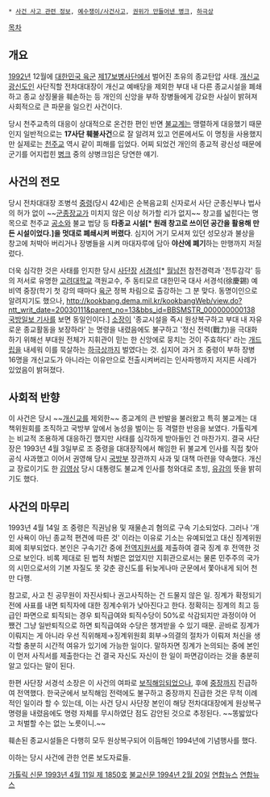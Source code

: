  * [[사건 사고 관련 정보]], [[예수쟁이/사건사고]], [[권위가 만들어낸 병크]], [[하극상]]

[[목차]]
== 개요 ==
[[1992년]] 12월에 [[대한민국 육군]] [[제17보병사단]]에서 벌어진 초유의 종교탄압 사태. [[개신교]] [[개독|광신도]]인 사단직할 전차대대장이 개신교 예배당을 제외한 부대 내 다른 종교시설을 폐쇄하고 종교 상징물을 훼손하는 등 개인의 신앙을 부하 장병들에게 강요한 사실이 밝혀져 사회적으로 큰 파문을 일으킨 사건이다. 

당시 천주교측의 대응이 상대적으로 온건한 편인 반면 [[불교]]계는 맹렬하게 대응했기 때문인지 일반적으로는 '''17사단 훼불사건'''으로 잘 알려져 있고 언론에서도 이 명칭을 사용했지만 실제로는 [[천주교]] 역시 같이 피해를 입었다. 어찌 되었건 개인의 종교적 광신성 때문에 군기를 어지럽힌 [[병크]] 중의 상병크임은 당연한 얘기.

== 사건의 전모 ==
당시 전차대대장 조병석 [[중령]](당시 42세)은 순복음교회 신자로서 사단 군종신부나 법사의 허가 없이 ~~[[군종장교]]가 미치지 않은 이상 허가할 리가 없지~~ 창고를 넓힌다는 명목으로 천주교 [[공소]]와 불교 법당 등 '''타종교 시설[* 원래 창고로 쓰이던 공간을 활용해 만든 시설이었다.]을 멋대로 폐쇄시켜 버렸다'''. 심지어 거기 모셔져 있던 성모상과 불상을 창고에 처박아 버리거나 장병들을 시켜 마대자루에 담아 '''야산에 폐기'''하는 만행까지 저질렀다. 

더욱 심각한 것은 사태를 인지한 당시 [[사단장]] [[서경석#s-3|서경석]][* [[월남전]] 참전경력과 '전투감각' 등의 저서로 유명한 [[고려대학교]] 객원교수, 주 동티모르 대한민국 대사 서경석(徐慶錫) 예비역 중장(학기 첫 강의 때마다 [[육군]] 정복 차림으로 출강하는 그 분 맞다. 동명이인으로 알려지기도 했으나, [[http://kookbang.dema.mil.kr/kookbangWeb/view.do?ntt_writ_date=20030111&parent_no=13&bbs_id=BBSMSTR_000000000138 국방일보 기사]]를 보면 동일인이다.] [[소장]]이 '종교시설을 즉시 원상복구하고 부대 내 자유로운 종교활동을 보장하라' 는 명령을 내렸음에도 불구하고 '정신 전력(戰力)을 극대화하기 위해선 부대원 전체가 지휘관이 믿는 한 신앙에로 뭉치는 것이 주효하다' 라는 [[개드립]]을 내세워 이를 묵살하는 [[하극상]]까지 벌였다는 것. 심지어 과거 조 중령이 부하 장병 16명을 개신교도가 아니라는 이유만으로 전출시켜버리는 인사파행까지 저지른 사례가 있었음이 밝혀졌다.

== 사회적 반향 ==
이 사건은 당시 ~~[[개신교]]를 제외한~~ 종교계의 큰 반발을 불러왔고 특히 불교계는 대책위원회를 조직하고 국방부 앞에서 농성을 벌이는 등 격렬한 반응을 보였다. 가톨릭계는 비교적 조용하게 대응하긴 했지만 사태를 심각하게 받아들인 건 마찬가지. 결국 사단장은 1993년 4월 3일부로 조 중령을 대대장직에서 해임한 뒤 불교계 인사를 직접 찾아 공식 사과했고 이어서 권영해 당시 [[국방부]] 장관까지 사과 및 대책 마련을 약속했다. 개신교 장로이기도 한 [[김영삼]] 당시 대통령도 불교계 인사를 청와대로 초빙, [[유감]]의 뜻을 밝히기도 했다.

== 사건의 마무리 ==
1993년 4월 14일 조 중령은 직권남용 및 재물손괴 혐의로 구속 기소되었다. 그러나 '개인 사욕이 아닌 종교적 편견에 따른 것' 이라는 이유로 기소는 유예되었고 대신 징계위원회에 회부되었다. 본인은 구속기간 중에 [[전역]]지원서를 제출하여 결국 징계 후 전역한 것으로 보인다. 비록 제대로 된 법적 처벌은 없었지만 지휘관으로서는 물론 민주주의 국가의 시민으로서의 기본 자질도 못 갖춘 광신도를 뒤늦게나마 군문에서 쫓아내게 되어 천만 다행.

참고로, 사고 친 공무원이 자진사퇴나 권고사직하는 건 드물지 않은 일. 징계가 확정되기 전에 사표를 내면 퇴직자에 대한 징계수위가 낮아진다고 한다. 정확히는 징계의 최고 등급인 파면으로 퇴직되는 경우 퇴직급여와 퇴직수당이 50%로 삭감되지만 과정이야 어쨌건 그냥 일반퇴직으로 하면 퇴직급여와 수당은 챙겨받을 수 있기 때문. 곧바로 징계가 이뤄지는 게 아니라 우선 직위해제→징계위원회 회부→의결의 절차가 이뤄져 처신을 생각할 충분히 시간적 여유가 있기에 가능한 일이다. 말하자면 징계가 논의되는 중에 본인이 먼저 사직서를 제출한다는 건 결국 자신도 자신이 한 일이 파면감이라는 것을 충분히 알고 있다는 말이 된다.

한편 사단장 서경석 소장은 이 사건의 여파로 [[보직해임]]되었으나, 후에 [[중장]]까지 진급하여 전역했다. 한국군에서 보직해임 전력에도 불구하고 중장까지 진급한 것은 무척 이례적인 일이라 할 수 있는데, 이는 사건 당시 사단장 본인이 해당 전차대대장에게 원상복구 명령을 내렸음에도 명령 자체를 무시하였단 점도 감안된 것으로 추정된다. ~~똥밟았다고 처벌할 수는 없는 노릇이니.~~

훼손된 종교시설들은 다행히 모두 원상복구되어 이듬해인 1994년에 기념행사를 했다. 

이하는 당시 사건에 관한 언론 보도자료들. 

[http://1.226.83.42/catimes/search/tsearch_contentview.asp?key=&keyfield=&chk_date=0&s_year=2012&s_month=1&s_day=27&e_year=2012&e_month=1&e_day=27&key2=&s_where=&s_section=&chk_thmbnail=&chk_text=&keyfield2=&pno1=0&pno2=0&pagesize=&se_order1=&se_order=&se_num=&ppage=1&idx=126837 가톨릭 신문 1993년 4월 11일 제 1850호]
[http://www.ibulgyo.com/news/articleView.html?idxno=44991 불교신문 1994년 2월 20일]
[http://news.naver.com/main/read.nhn?mode=LSD&mid=sec&sid1=102&oid=001&aid=0003770585 연합뉴스]
[http://news.naver.com/main/read.nhn?mode=LSD&mid=sec&sid1=102&oid=001&aid=0003737672 연합뉴스]

